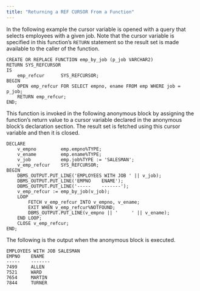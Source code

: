 ```yaml
---
title: "Returning a REF CURSOR From a Function"
---
```


<div id="returning_a_ref_cursor_from_a_function" class="registered_link"></div>


In the following example the cursor variable is opened with a query that selects employees with a given job. Note that the cursor variable is specified in this function’s `RETURN` statement so the result set is made available to the caller of the function.

``` text
CREATE OR REPLACE FUNCTION emp_by_job (p_job VARCHAR2)
RETURN SYS_REFCURSOR
IS
    emp_refcur      SYS_REFCURSOR;
BEGIN
    OPEN emp_refcur FOR SELECT empno, ename FROM emp WHERE job = p_job;
    RETURN emp_refcur;
END;
```

This function is invoked in the following anonymous block by assigning the function’s return value to a cursor variable declared in the anonymous block’s declaration section. The result set is fetched using this cursor variable and then it is closed.

``` text
DECLARE
    v_empno         emp.empno%TYPE;
    v_ename         emp.ename%TYPE;
    v_job           emp.job%TYPE := 'SALESMAN';
    v_emp_refcur    SYS_REFCURSOR;
BEGIN
    DBMS_OUTPUT.PUT_LINE('EMPLOYEES WITH JOB ' || v_job);
    DBMS_OUTPUT.PUT_LINE('EMPNO    ENAME');
    DBMS_OUTPUT.PUT_LINE('-----    -------');
    v_emp_refcur := emp_by_job(v_job);
    LOOP
        FETCH v_emp_refcur INTO v_empno, v_ename;
        EXIT WHEN v_emp_refcur%NOTFOUND;
        DBMS_OUTPUT.PUT_LINE(v_empno || '     ' || v_ename);
    END LOOP;
    CLOSE v_emp_refcur;
END;
```

The following is the output when the anonymous block is executed.

``` text
EMPLOYEES WITH JOB SALESMAN
EMPNO    ENAME
-----    -------
7499     ALLEN
7521     WARD
7654     MARTIN
7844     TURNER
```
